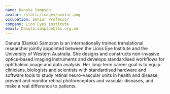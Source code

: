 ```yaml
---
name: Danuta Sampson
avatar: /static/images/avatar.png
occupation: Senior Professor
company: Lion Eyes Institute
email: Danuta.sampson@lei.org.au 
---
```


Danuta (Danka) Sampson is an internationally trained translational researcher jointly appointed between the Lions Eye Institute and the University of Western Australia. She designs and constructs non-invasive optics-based imaging instruments and develops standardised workflows for ophthalmic image and data analysis. Her long-term career goal is to equip clinicians, biologists and scientists with standardised hardware and software tools to study retinal neuro-vascular units in health and disease, prevent and monitor retinal photoreceptors and vascular diseases, and make a real difference to patients.